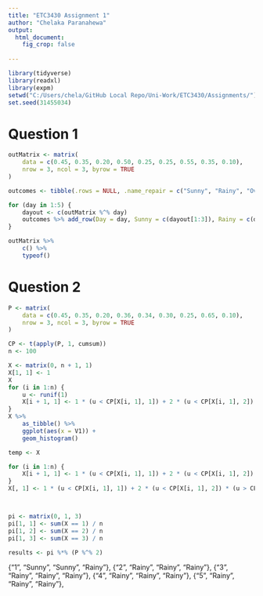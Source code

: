 ```yaml
---
title: "ETC3430 Assignment 1"
author: "Chelaka Paranahewa"
output: 
  html_document:
    fig_crop: false
    
---
```

    
```r
library(tidyverse)
library(readxl)
library(expm)
setwd("C:/Users/chela/GitHub Local Repo/Uni-Work/ETC3430/Assignments/")
set.seed(31455034)
```

# Question 1
```r
outMatrix <- matrix(
    data = c(0.45, 0.35, 0.20, 0.50, 0.25, 0.25, 0.55, 0.35, 0.10),
    nrow = 3, ncol = 3, byrow = TRUE
)

outcomes <- tibble(.rows = NULL, .name_repair = c("Sunny", "Rainy", "Overcast"))

for (day in 1:5) {
    dayout <- c(outMatrix %^% day)
    outcomes %>% add_row(Day = day, Sunny = c(dayout[1:3]), Rainy = c(dayout[4:6]), Overcast = c(dayout[7:9]))
}

outMatrix %>%
    c() %>%
    typeof()
```

# Question 2
```r
P <- matrix(
    data = c(0.45, 0.35, 0.20, 0.36, 0.34, 0.30, 0.25, 0.65, 0.10),
    nrow = 3, ncol = 3, byrow = TRUE
)

CP <- t(apply(P, 1, cumsum))
n <- 100

X <- matrix(0, n + 1, 1)
X[1, 1] <- 1
X
for (i in 1:n) {
    u <- runif(1)
    X[i + 1, 1] <- 1 * (u < CP[X[i, 1], 1]) + 2 * (u < CP[X[i, 1], 2]) * (u > CP[X[i, 1], 1]) + 3 * (u > CP[X[i, 1], 2])
}
X %>%
    as_tibble() %>%
    ggplot(aes(x = V1)) +
    geom_histogram()

temp <- X

for (i in 1:n) {
    X[i + 1, 1] <- 1 * (u < CP[X[i, 1], 1]) + 2 * (u < CP[X[i, 1], 2]) * (u > CP[X[i, 1], 1]) + 3 * (u > CP[X[i, 1], 2])
}
X[, 1] <- 1 * (u < CP[X[i, 1], 1]) + 2 * (u < CP[X[i, 1], 2]) * (u > CP[X[i, 1], 1]) + 3 * (u > CP[X[i, 1], 2])



pi <- matrix(0, 1, 3)
pi[1, 1] <- sum(X == 1) / n
pi[1, 2] <- sum(X == 2) / n
pi[1, 3] <- sum(X == 3) / n

results <- pi %*% (P %^% 2)
```
{"1", "Sunny", "Sunny", "Rainy"},
{"2", "Rainy", "Rainy", "Rainy"},
{"3", "Rainy", "Rainy", "Rainy"},
{"4", "Rainy", "Rainy", "Rainy"},
{"5", "Rainy", "Rainy", "Rainy"},